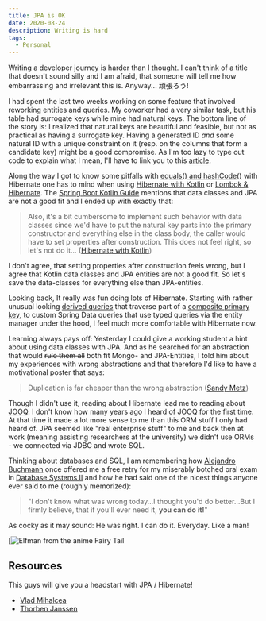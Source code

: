 ```yaml
---
title: JPA is OK
date: 2020-08-24
description: Writing is hard
tags:
  - Personal
---
```


Writing a developer journey is harder than I thought. I can't think of a title that doesn't sound silly and
I am afraid, that someone will tell me how embarrassing and irrelevant this is. Anyway... 頑張ろう!

I had spent the last two weeks working on some feature that involved reworking entities and queries.
My coworker had a very similar task, but his table had surrogate keys while mine had natural keys.
The bottom line of the story is: I realized that natural keys are beautiful and feasible, but not as practical as having a surrogate key.
Having a generated ID _and_ some natural ID with a unique constraint on it (resp. on the columns that form a candidate key) might be
a good compromise. As I'm too lazy to type out code to explain what I mean, I'll have to link you to this [article].

Along the way I got to know some pitfalls with [equals() and  hashCode()] with Hibernate one has to mind when using [Hibernate with Kotlin] or [Lombok & Hibernate].
The [Spring Boot Kotlin Guide] mentions that data classes and JPA are not a good fit and I ended up with exactly that:

>  Also, it's a bit cumbersome to implement such behavior with data classes since we'd have to put the natural key parts
>  into the primary constructor and everything else in the class body, the caller would have to set properties after construction.
>  This does not feel right, so let's not do it...
([Hibernate with Kotlin])

I don't agree, that setting properties after construction feels wrong, but I agree that Kotlin data classes and JPA entities are not a good fit.
So let's save the data-classes for everything else than JPA-entities.

Looking back, It really was fun doing lots of Hibernate. Starting with rather unusual looking [derived queries] that traverse part of a [composite primary key],
to custom Spring Data queries that use typed queries via the entity manager under the hood, I feel much more comfortable with Hibernate now.

Learning always pays off: Yesterday I could give a working student a hint about using data classes with JPA.
And as he searched for an abstraction that would ~~rule them all~~ both fit Mongo- and JPA-Entities,
I told him about my experiences with wrong abstractions and that therefore I'd like to have a motivational poster that says:

> Duplication is far cheaper than the wrong abstraction ([Sandy Metz])

Though I didn't use it, reading about Hibernate lead me to reading about [JOOQ]. I don't know how many years ago I heard of JOOQ for the first time.
At that time it made a lot more sense to me than this ORM stuff I only had heard of.
JPA seemed like "real enterprise stuff" to me and back then at work (meaning assisting researchers at the university) we didn't use ORMs - we connected via JDBC and wrote SQL.

Thinking about databases and SQL, I am remembering how [Alejandro Buchmann] once offered me a free retry for my miserably botched oral exam in
[Database Systems II] and how he had said one of the nicest things anyone ever said to me (roughly memorized):

> "I don't know what was wrong today...I thought you'd do better...But I firmly believe, that if you'll ever need it, **you can do it!**"

As cocky as it may sound: He was right. I can do it. Everyday. Like a man!

[![Elfman from the anime Fairy Tail](http://images.wikia.com/fairytail/images/c/cf/Elfman_prof.jpg)


## Resources ##

This guys will give you a headstart with JPA / Hibernate!
- [Vlad Mihalcea]
- [Thorben Janssen]

[Sandy Metz]: <https://sandimetz.com/blog/2016/1/20/the-wrong-abstraction>
[equals() and  hashCode()]: <https://thorben-janssen.com/ultimate-guide-to-implementing-equals-and-hashcode-with-hibernate/>
[Lombok & Hibernate]: <https://thorben-janssen.com/lombok-hibernate-how-to-avoid-common-pitfalls/#Don8217t_Use_EqualsAndHashCode>
[Hibernate with Kotlin]: <https://kotlinexpertise.com/hibernate-with-kotlin-spring-boot/>
[Spring Boot Kotlin Guide]: <https://github.com/spring-guides/tut-spring-boot-kotlin#persistence-with-jpa>
[derived queries]: <https://thorben-janssen.com/ultimate-guide-derived-queries-with-spring-data-jpa/#Traverse_associations_in_derived_queries>
[composite primary key]: <https://vladmihalcea.com/the-best-way-to-map-a-composite-primary-key-with-jpa-and-hibernate/>
[Vlad Mihalcea]: <https://vladmihalcea.com/tutorials/hibernate/>
[Thorben Janssen]: <https://thorben-janssen.com>
[article]: <https://tapoueh.org/blog/2018/03/database-normalization-and-primary-keys/#primary-keys>
[JOOQ]: <https://www.jooq.org/>
[Alejandro Buchmann]: <http://www.dvs.tu-darmstadt.de/staff/buchmann/index.html>
[Database Systems II]: <http://www.dvs.tu-darmstadt.de/teaching/db2/index.html>